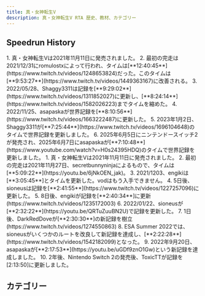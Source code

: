 ```yaml
---
title: 真・女神転生V
description: 真・女神転生V RTA 歴史、教材、カテゴリー
---
```



<DocsHero 
    content="真・女神転生Vは真・女神転生シリーズの第５作目。"
    srcUrl={cover}
    alt="Shin Megami Tensei V Cover"
/>

<LinkCard title="ランキング" href="https://www.speedrun.com/ja-JP/smtv" description="投稿されたRTA動画を観るようにSpeedrun.comへ"/>

## Speedrun History
<Tabs>
    <TabItem label="ハード 真エンド">
        <Steps>
            1. 真・女神転生Vは2021年11月11日に発売されました。
            2. 最初の完走は2021/12/31にromulostxによって行われ、タイムは[**12:40:45**](https://www.twitch.tv/videos/1248653824)だった。このタイムは[**9:53:27**](https://www.twitch.tv/videos/1449363167)に改善される。
            3. 2022/05/28、Shaggy3311は記録を[**9:29:02**](https://www.twitch.tv/videos/1311852027)に更新し、[**8:24:14**](https://www.twitch.tv/videos/1582026223)までタイムを縮めた。
            4. 2022/11/25、asapaskaが世界記録を[**8:10:56**](https://www.twitch.tv/videos/1663222487)に更新した。
            5. 2023年1月2日、Shaggy3311が[**7:25:44**](https://www.twitch.tv/videos/1696104648)のタイムで世界記録を更新しました。
            6. 2025年6月5日にニンテンドースイッチ2が発売され、2025年6月7日にasapaskaが[**7:10:48**](https://www.youtube.com/watch?v=H0s24395HDQ)のタイムで世界記録を更新しました。  
            </Steps>
    </TabItem>
    <TabItem label="セーフティ Any%">
        <Steps>
        1. 真・女神転生Vは2021年11月11日に発売されました。
        2. 最初の完走は2021年11月27日、secretbunnyninjaによるもので、タイムは[**5:09:22**](https://youtu.be/6jNkOEN_jak)。
        3. 2021/1203、engikiは[**3:05:45**]とタイムを更新した。vodはもう入手できません。
        4. 5日後、sioneusは記録を[**2:41:55**](https://www.twitch.tv/videos/1227257096)に更新した。
        5. 8日後、engikiが記録を[**2:40:34**]に更新(https://www.twitch.tv/videos/1235172003)
        6. 2022/01/22、sioneusが[**2:32:22**](https://youtu.be/QRTuZuuBN2U)で記録を更新した。
        7. 1日後、DarkRedDoveが[**2:30:30**]の新記録を樹立(https://www.twitch.tv/videos/1274550863)
        8. ESA Summer 2022では、sioneusがいくつかのルートを改良して新記録を達成し、[**2:22:28**](https://www.twitch.tv/videos/1542182099)となった。
        9. 2022年9月20日、asapaskaが[**2:17:53**](https://youtu.be/uGDf9znO1Gw)という新記録を達成しました。
        10. 2年後、Nintendo Switch 2の発売後、ToxicTTが記録を[2:13:50]に更新しました。
        </Steps>
    </TabItem>
</Tabs>

## カテゴリー
<CardGrid>
    <Card title="真エンド"></Card>
    <Card title="Any%"></Card>
    <Card title="全ボス戦"></Card>
    <Card title="人修羅%"></Card>
</CardGrid>